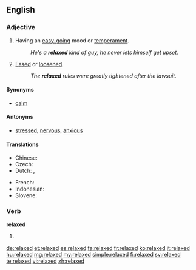==English==

===Adjective===
{{en-adj}}

# Having an [[easy-going]] mood or [[temperament]].
#: ''He's a '''relaxed''' kind of guy, he never lets himself get upset.''
# [[eased|Eased]] or [[loosened]].
#: ''The '''relaxed''' rules were greatly tightened after the lawsuit.''

====Synonyms====
* [[calm]]

====Antonyms====
* [[stressed]], [[nervous]], [[anxious]]

====Translations====
{{trans-top|having an easy-going mood}}
* Chinese: {{zh-tsp|輕鬆|轻松|qīngsōng}} 
* Czech: {{t-|cs|uvolněný|m}}
* Dutch: {{t+|nl|rustig}}, {{t+|nl|kalm}}
{{trans-mid}}
* French: {{t+|fr|détendu|m}}
* Indonesian: {{t+|id|santai|xs=Indonesian}}
* Slovene: {{t-|sl|sproščen}}
{{trans-bottom}}

===Verb===
'''relaxed'''

# {{past of|relax}}

[[de:relaxed]]
[[et:relaxed]]
[[es:relaxed]]
[[fa:relaxed]]
[[fr:relaxed]]
[[ko:relaxed]]
[[it:relaxed]]
[[hu:relaxed]]
[[mg:relaxed]]
[[my:relaxed]]
[[simple:relaxed]]
[[fi:relaxed]]
[[sv:relaxed]]
[[te:relaxed]]
[[vi:relaxed]]
[[zh:relaxed]]